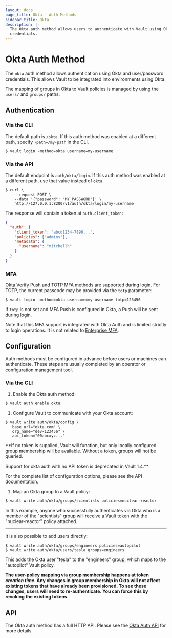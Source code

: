 ```yaml
---
layout: docs
page_title: Okta - Auth Methods
sidebar_title: Okta
description: |-
  The Okta auth method allows users to authenticate with Vault using Okta
  credentials.
---
```


# Okta Auth Method

The `okta` auth method allows authentication using Okta and user/password
credentials. This allows Vault to be integrated into environments using Okta.

The mapping of groups in Okta to Vault policies is managed by using the
`users/` and `groups/` paths.

## Authentication

### Via the CLI

The default path is `/okta`. If this auth method was enabled at a different
path, specify `-path=/my-path` in the CLI.

```shell-session
$ vault login -method=okta username=my-username
```

### Via the API

The default endpoint is `auth/okta/login`. If this auth method was enabled
at a different path, use that value instead of `okta`.

```shell-session
$ curl \
    --request POST \
    --data '{"password": "MY_PASSWORD"}' \
    http://127.0.0.1:8200/v1/auth/okta/login/my-username
```

The response will contain a token at `auth.client_token`:

```json
{
  "auth": {
    "client_token": "abcd1234-7890...",
    "policies": ["admins"],
    "metadata": {
      "username": "mitchellh"
    }
  }
}
```

### MFA

Okta Verify Push and TOTP MFA methods are supported during login. For TOTP, the current
passcode may be provided via the `totp` parameter:

```shell-session
$ vault login -method=okta username=my-username totp=123456
```

If `totp` is not set and MFA Push is configured in Okta, a Push will be sent during login.

Note that this MFA support is integrated with Okta Auth and is limited strictly to login
operations. It is not related to [Enterprise MFA](https://www.vaultproject.io/docs/enterprise/mfa).


## Configuration

Auth methods must be configured in advance before users or machines can
authenticate. These steps are usually completed by an operator or configuration
management tool.

### Via the CLI

1. Enable the Okta auth method:

```shell-session
$ vault auth enable okta
```

1. Configure Vault to communicate with your Okta account:

```shell-session
$ vault write auth/okta/config \
   base_url="okta.com" \
   org_name="dev-123456" \
   api_token="00abcxyz..."
```

\*\*If no token is supplied, Vault will function, but only locally configured
group membership will be available. Without a token, groups will not be
queried.

Support for okta auth with no API token is deprecated in Vault 1.4.\*\*

For the complete list of configuration options, please see the API
documentation.

1. Map an Okta group to a Vault policy:

```shell-session
$ vault write auth/okta/groups/scientists policies=nuclear-reactor
```

In this example, anyone who successfully authenticates via Okta who is a
member of the "scientists" group will receive a Vault token with the
"nuclear-reactor" policy attached.

---

It is also possible to add users directly:

```shell-session
$ vault write auth/okta/groups/engineers policies=autopilot
$ vault write auth/okta/users/tesla groups=engineers
```

This adds the Okta user "tesla" to the "engineers" group, which maps to
the "autopilot" Vault policy.

**The user-policy mapping via group membership happens at token _creation
time_. Any changes in group membership in Okta will not affect existing
tokens that have already been provisioned. To see these changes, users
will need to re-authenticate. You can force this by revoking the
existing tokens.**

## API

The Okta auth method has a full HTTP API. Please see the
[Okta Auth API](/vault/api-docs/auth/okta) for more details.
